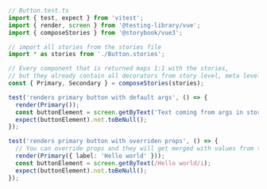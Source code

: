 ```ts
// Button.test.ts
import { test, expect } from 'vitest';
import { render, screen } from '@testing-library/vue';
import { composeStories } from '@storybook/vue3';

// import all stories from the stories file
import * as stories from './Button.stories';

// Every component that is returned maps 1:1 with the stories,
// but they already contain all decorators from story level, meta level and project level.
const { Primary, Secondary } = composeStories(stories);

test('renders primary button with default args', () => {
  render(Primary());
  const buttonElement = screen.getByText('Text coming from args in stories file!');
  expect(buttonElement).not.toBeNull();
});

test('renders primary button with overriden props', () => {
  // You can override props and they will get merged with values from the Story's args
  render(Primary({ label: 'Hello world' }));
  const buttonElement = screen.getByText(/Hello world/i);
  expect(buttonElement).not.toBeNull();
});
```

